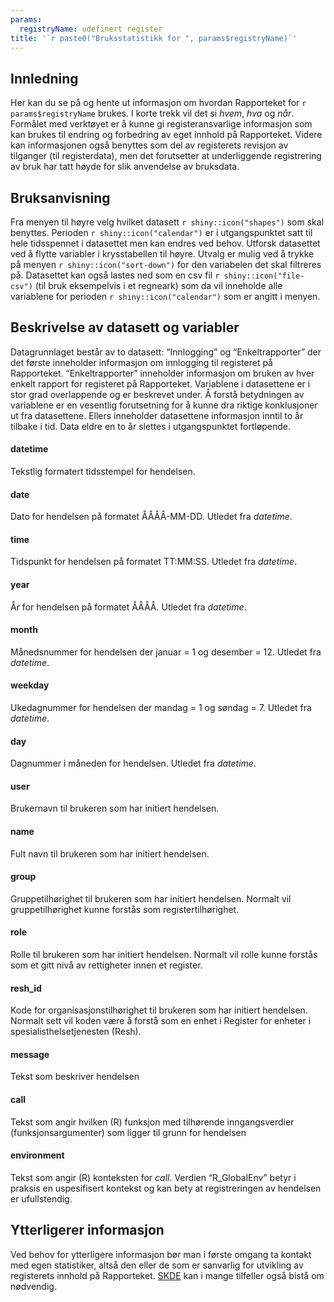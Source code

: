 ```yaml
---
params:
  registryName: udefinert register
title: '`r paste0("Bruksstatistikk for ", params$registryName)`'
---
```


## Innledning
Her kan du se på og hente ut informasjon om hvordan Rapporteket for `r params$registryName` brukes. I korte trekk vil det si _hvem_, _hva_ og _når_. Formålet med verktøyet er å kunne gi registeransvarlige informasjon som kan brukes til endring og forbedring av eget innhold på Rapporteket. Videre kan informasjonen også benyttes som del av registerets revisjon av tilganger (til registerdata), men det forutsetter at underliggende registrering av bruk har tatt høyde for slik anvendelse av bruksdata.

## Bruksanvisning
Fra menyen til høyre velg hvilket datasett `r shiny::icon("shapes")` som skal benyttes. Perioden `r shiny::icon("calendar")` er i utgangspunktet satt til hele tidsspennet i datasettet men kan endres ved behov. Utforsk datasettet ved å flytte variabler i krysstabellen til høyre. Utvalg er mulig ved å trykke på menyen `r shiny::icon("sort-down")` for den variabelen det skal filtreres på. Datasettet kan også lastes ned som en csv fil `r shiny::icon("file-csv")` (til bruk eksempelvis i et regneark) som da vil inneholde alle variablene for perioden `r shiny::icon("calendar")` som er angitt i menyen.

## Beskrivelse av datasett og variabler
Datagrunnlaget består av to datasett: "Innlogging" og "Enkeltrapporter" der det første inneholder informasjon om innlogging til registeret på Rapporteket. "Enkeltrapporter" inneholder informasjon om bruken av hver enkelt rapport for registeret på Rapporteket. Variablene i datasettene er i stor grad overlappende og er beskrevet under. Å forstå betydningen av variablene er en vesentlig forutsetning for å kunne dra riktige konklusjoner ut fra datasettene. Ellers inneholder datasettene informasjon inntil to år tilbake i tid. Data eldre en to år slettes i utgangspunktet fortløpende.

#### datetime
Tekstlig formatert tidsstempel for hendelsen.

#### date
Dato for hendelsen på formatet ÅÅÅÅ-MM-DD. Utledet fra _datetime_.

#### time
Tidspunkt for hendelsen på formatet TT:MM:SS. Utledet fra _datetime_.

#### year
År for hendelsen på formatet ÅÅÅÅ. Utledet fra _datetime_.

#### month
Månedsnummer for hendelsen der januar = 1 og desember = 12. Utledet fra _datetime_.

#### weekday
Ukedagnummer for hendelsen der mandag = 1 og søndag = 7. Utledet fra _datetime_.

#### day
Dagnummer i måneden for hendelsen. Utledet fra _datetime_.

#### user
Brukernavn til brukeren som har initiert hendelsen.

#### name
Fult navn til brukeren som har initiert hendelsen.

#### group
Gruppetilhørighet til brukeren som har initiert hendelsen. Normalt vil gruppetilhørighet kunne forstås som registertilhørighet.

#### role
Rolle til brukeren som har initiert hendelsen. Normalt vil rolle kunne forstås som et gitt nivå av rettigheter innen et register.

#### resh_id
Kode for organisasjonstilhørighet til brukeren som har initiert hendelsen. Normalt sett vil koden være å forstå som en enhet i Register for enheter i spesialisthelsetjenesten (Resh).

#### message
Tekst som beskriver hendelsen

#### call
Tekst som angir hvilken (R) funksjon med tilhørende inngangsverdier (funksjonsargumenter) som ligger til grunn for hendelsen

#### environment
Tekst som angir (R) konteksten for _call_. Verdien "R_GlobalEnv" betyr i praksis en uspesifisert kontekst og kan bety at registreringen av hendelsen er ufullstendig.


## Ytterligerer informasjon
Ved behov for ytterligere informasjon bør man i første omgang ta kontakt med egen statistiker, altså den eller de som er sanvarlig for utvikling av registerets innhold på Rapporteket. [SKDE](mailto:rapporteket@helse-nord.no) kan i mange tilfeller også bistå om nødvendig.
